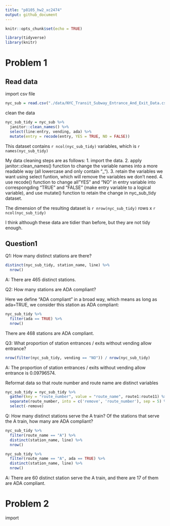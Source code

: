 ```yaml
---
title: "p8105_hw2_xc2474"
output: github_document
---
```


```r
knitr::opts_chunk$set(echo = TRUE)
```

```r
library(tidyverse)
library(knitr)
```


# Problem 1
## Read data

import csv file

```r
nyc_sub = read.csv("./data/NYC_Transit_Subway_Entrance_And_Exit_Data.csv")
```

clean the data

```r
nyc_sub_tidy = nyc_sub %>%
  janitor::clean_names() %>%
  select(line:entry, vending, ada) %>%
  mutate(entry = recode(entry, YES = TRUE, NO = FALSE))
```

This dataset contains `r ncol(nyc_sub_tidy)` variables, which is `r names(nyc_sub_tidy)`

My data cleaning steps are as follows:
1. import the data.
2. apply janitor::clean_names() function to change the variable names into a more readable way (all lowercase and only contain "_").
3. retain the variables we want using select funtion, which will remove the variables we don't need.
4. use recode() function to change all "YES" and "NO" in entry variable into correspongding "TRUE" and "FALSE" (make entry variable to a logical variable), and use mutate() function to retain the change in nyc_sub_tidy dataset.

The dimension of the resulting dataset is `r nrow(nyc_sub_tidy)` rows x `r ncol(nyc_sub_tidy)`

I think although these data are tidier than before, but they are not tidy enough.

## Question1

Q1: How many distinct stations are there?

```r
distinct(nyc_sub_tidy, station_name, line) %>%
  nrow()
```

A: There are 465 distinct stations.

Q2: How many stations are ADA compliant?

Here we define "ADA compliant" in a broad way, which means as long as ada=TRUE, we consider this station as ADA compliant:
```r
nyc_sub_tidy %>%
  filter(ada == TRUE) %>%
  nrow()
```
There are 468 stations are ADA compliant.

Q3: What proportion of station entrances / exits without vending allow entrance?

```r
nrow(filter(nyc_sub_tidy, vending == "NO")) / nrow(nyc_sub_tidy)
```

A: The proportion of station entrances / exits without vending allow entrance is 0.09796574.

Reformat data so that route number and route name are distinct variables

```r
nyc_sub_tidy = nyc_sub_tidy %>%
  gather(key = "route_number", value = "route_name", route1:route11) %>%
  separate(route_number, into = c('remove', 'route_number'), sep = 5) %>%
  select(-remove)
```

Q: How many distinct stations serve the A train? Of the stations that serve the A train, how many are ADA compliant?

```r
nyc_sub_tidy %>%
  filter(route_name == "A") %>%
  distinct(station_name, line) %>%
  nrow()
```

```r
nyc_sub_tidy %>%
  filter(route_name == "A", ada == TRUE) %>%
  distinct(station_name, line) %>%
  nrow()
```

A: There are 60 distinct station serve the A train, and there are 17 of them are ADA compliant.


# Problem 2

import 
```r

```



